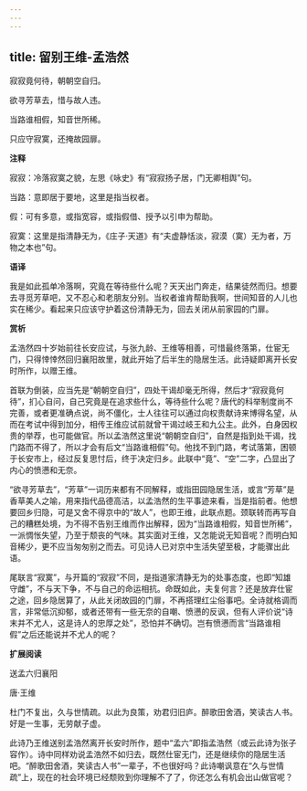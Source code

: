 ```yaml
---
---
---
```

title: 留别王维-孟浩然
---

寂寂竟何待，朝朝空自归。

欲寻芳草去，惜与故人违。

当路谁相假，知音世所稀。

只应守寂寞，还掩故园扉。

**注释**

寂寂：冷落寂寞之貌，左思《咏史》有“寂寂扬子居，门无卿相舆”句。

当路：意即居于要地，这里是指当权者。

假：可有多意，或指宽容，或指假借、授予以引申为帮助。

寂寞：这里是指清静无为，《庄子·天道》有“夫虚静恬淡，寂漠（寞）无为者，万物之本也”句。

**语译**

我是如此孤单冷落啊，究竟在等待些什么呢？天天出门奔走，结果徒然而归。想要去寻觅芳草吧，又不忍心和老朋友分别。当权者谁肯帮助我啊，世间知音的人儿也实在稀少。看起来只应该守护着这份清静无为，回去关闭从前家园的门扉。

**赏析**

孟浩然四十岁始前往长安应试，与张九龄、王维等相善，可惜最终落第，仕宦无门，只得悻悻然回归襄阳故里，就此开始了后半生的隐居生活。此诗疑即离开长安时所作，以赠王维。

首联为倒装，应当先是“朝朝空自归”，四处干谒却毫无所得，然后才“寂寂竟何待”，扪心自问，自己究竟是在追求些什么，等待些什么呢？唐代的科举制度尚不完善，或者更准确点说，尚不僵化，士人往往可以通过向权贵献诗来博得名望，从而在考试中得到加分，相传王维应试前就曾干谒过岐王和九公主。此外，白身因权贵的举荐，也可能做官。所以孟浩然这里说“朝朝空自归”，自然是指到处干谒，找门路而不得了，所以才会有后文“当路谁相假”句。他找不到门路，考试落第，困顿于长安市上，经过反复思忖后，终于决定归乡。此联中“竟”、“空”二字，凸显出了内心的愤懑和无奈。

“欲寻芳草去”，“芳草”一词历来都有不同解释，或指田园隐居生活，或言“芳草”是香草美人之喻，用来指代品德高洁，以孟浩然的生平事迹来看，当是指前者。他想要回乡归隐，可是又舍不得京中的“故人”，也即王维，此联点题。颈联转而再写自己的糟糕处境，为不得不告别王维而作出解释，因为“当路谁相假，知音世所稀”，一派惆怅失望，乃至于颓丧的气味。其实面对王维，又怎能说无知音呢？而明白知音稀少，更不应当匆匆别之而去。可见诗人已对京中生活失望至极，才能骤出此语。

尾联言“寂寞”，与开篇的“寂寂”不同，是指道家清静无为的处事态度，也即“知雄守雌”，不与天下争，不与自己的命运相抗。命既如此，夫复何言？还是放弃仕宦之途，回乡隐居算了，从此关闭故园的门扉，不再搭理红尘俗事吧。全诗就格调而言，非常低沉抑郁，或者还带有一些无奈的自嘲、愤懑的反讽，但有人评价说“诗末并不尤人，这是诗人的忠厚之处”，恐怕并不确切。岂有愤懑而言“当路谁相假”之后还能说并不尤人的呢？

**扩展阅读**

送孟六归襄阳

唐·王维

杜门不复出，久与世情疏。以此为良策，劝君归旧庐。醉歌田舍酒，笑读古人书。好是一生事，无劳献子虚。

此诗乃王维送别孟浩然离开长安时所作，题中“孟六”即指孟浩然（或云此诗为张子容作）。诗中同样劝说孟浩然不如归去，既然仕宦无门，还是继续你的隐居生活吧。“醉歌田舍酒，笑读古人书”一辈子，不也很好吗？此诗嘲讽意在“久与世情疏”上，现在的社会环境已经颓败到你理解不了了，你还怎么有机会出山做官呢？